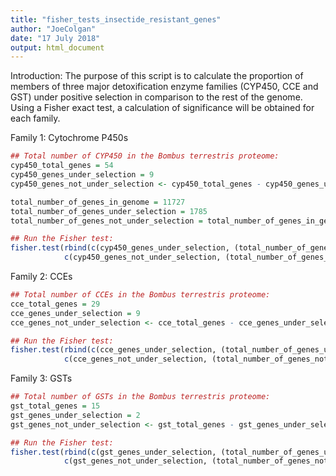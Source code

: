 ```yaml
---
title: "fisher_tests_insectide_resistant_genes"
author: "JoeColgan"
date: "17 July 2018"
output: html_document
---
```


Introduction:
The purpose of this script is to calculate the proportion of members of three major detoxification enzyme families (CYP450, CCE and GST) under positive selection in comparison to the rest of the genome. Using a Fisher exact test, a calculation of significance will be obtained for each family. 

Family 1: Cytochrome P450s

```r
## Total number of CYP450 in the Bombus terrestris proteome:
cyp450_total_genes = 54
cyp450_genes_under_selection = 9
cyp450_genes_not_under_selection <- cyp450_total_genes - cyp450_genes_under_selection

total_number_of_genes_in_genome = 11727
total_number_of_genes_under_selection = 1785
total_number_of_genes_not_under_selection = total_number_of_genes_in_genome - total_number_of_genes_under_selection

## Run the Fisher test: 
fisher.test(rbind(c(cyp450_genes_under_selection, (total_number_of_genes_under_selection - cyp450_genes_under_selection)),
            c(cyp450_genes_not_under_selection, (total_number_of_genes_not_under_selection - cyp450_genes_not_under_selection))))
```

Family 2: CCEs

```r
## Total number of CCEs in the Bombus terrestris proteome:
cce_total_genes = 29
cce_genes_under_selection = 9
cce_genes_not_under_selection <- cce_total_genes - cce_genes_under_selection

## Run the Fisher test: 
fisher.test(rbind(c(cce_genes_under_selection, (total_number_of_genes_under_selection - cce_genes_under_selection)),
            c(cce_genes_not_under_selection, (total_number_of_genes_not_under_selection - cce_genes_not_under_selection))))
```

Family 3: GSTs

```r
## Total number of GSTs in the Bombus terrestris proteome:
gst_total_genes = 15
gst_genes_under_selection = 2
gst_genes_not_under_selection <- gst_total_genes - gst_genes_under_selection

## Run the Fisher test: 
fisher.test(rbind(c(gst_genes_under_selection, (total_number_of_genes_under_selection - gst_genes_under_selection)),
            c(gst_genes_not_under_selection, (total_number_of_genes_not_under_selection - gst_genes_not_under_selection))))
```

